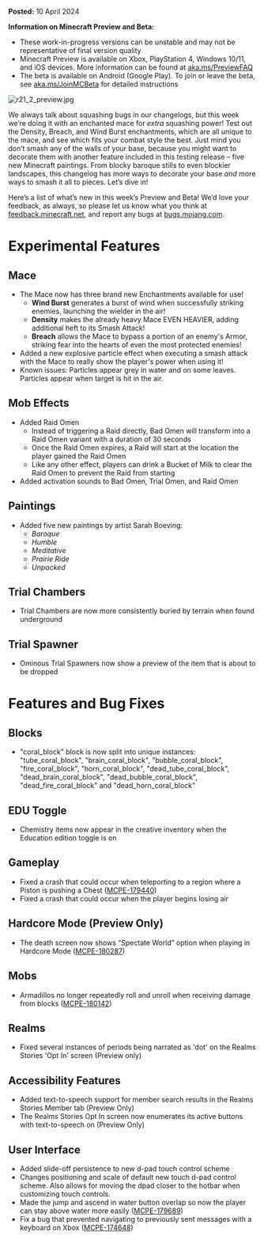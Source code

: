 **Posted:** 10 April 2024

**Information on Minecraft Preview and Beta:**

-   These work-in-progress versions can be unstable and may not be representative of final version quality
-   Minecraft Preview is available on Xbox, PlayStation 4, Windows 10/11, and iOS devices. More information can be found at [aka.ms/PreviewFAQ](https://aka.ms/PreviewFAQ)
-   The beta is available on Android (Google Play). To join or leave the beta, see [aka.ms/JoinMCBeta](https://aka.ms/JoinMCBeta) for detailed instructions

![r21_2_preview.jpg](https://feedback.minecraft.net/hc/article_attachments/25773976235149)

We always talk about squashing bugs in our changelogs, but this week we’re doing it with an enchanted mace for _extra_ squashing power! Test out the Density, Breach, and Wind Burst enchantments, which are all unique to the mace, and see which fits your combat style the best. Just mind you don’t smash any of the walls of your base, because you might want to decorate them with another feature included in this testing release – five new Minecraft paintings. From blocky baroque stills to even blockier landscapes, this changelog has more ways to decorate your base _and_ more ways to smash it all to pieces. Let’s dive in!

Here’s a list of what’s new in this week’s Preview and Beta! We’d love your feedback, as always, so please let us know what you think at [feedback.minecraft.net](https://feedback.minecraft.net), and report any bugs at [bugs.mojang.com](http://bugs.mojang.com/).

# Experimental Features

## Mace

-   The Mace now has three brand new Enchantments available for use! 
    -   **Wind Burst** generates a burst of wind when successfully striking enemies, launching the wielder in the air!
    -   **Density** makes the already heavy Mace EVEN HEAVIER, adding additional heft to its Smash Attack!
    -   **Breach** allows the Mace to bypass a portion of an enemy's Armor, striking fear into the hearts of even the most protected enemies!
-   Added a new explosive particle effect when executing a smash attack with the Mace to really show the player's power when using it! 
-   Known issues: Particles appear grey in water and on some leaves. Particles appear when target is hit in the air.

## Mob Effects

-   Added Raid Omen 
    -   Instead of triggering a Raid directly, Bad Omen will transform into a Raid Omen variant with a duration of 30 seconds
    -   Once the Raid Omen expires, a Raid will start at the location the player gained the Raid Omen
    -   Like any other effect, players can drink a Bucket of Milk to clear the Raid Omen to prevent the Raid from starting
-   Added activation sounds to Bad Omen, Trial Omen, and Raid Omen

## Paintings

-   Added five new paintings by artist Sarah Boeving:
    -   _Baroque_
    -   _Humble_
    -   _Meditative_
    -   _Prairie Ride_
    -   _Unpacked_

## Trial Chambers

-   Trial Chambers are now more consistently buried by terrain when found underground 

## Trial Spawner

-   Ominous Trial Spawners now show a preview of the item that is about to be dropped 

# Features and Bug Fixes

## Blocks

-   "coral\_block" block is now split into unique instances: "tube\_coral\_block", "brain\_coral\_block", "bubble\_coral\_block", "fire\_coral\_block", "horn\_coral\_block", "dead\_tube\_coral\_block", "dead\_brain\_coral\_block", "dead\_bubble\_coral\_block", "dead\_fire\_coral\_block" and "dead\_horn\_coral\_block" 

## EDU Toggle

-   Chemistry items now appear in the creative inventory when the Education edition toggle is on 

## Gameplay

-   Fixed a crash that could occur when teleporting to a region where a Piston is pushing a Chest ([MCPE-179440](https://bugs.mojang.com/browse/MCPE-179440))
-   Fixed a crash that could occur when the player begins losing air 

## Hardcore Mode (Preview Only)

-   The death screen now shows “Spectate World” option when playing in Hardcore Mode ([MCPE-180287](https://bugs.mojang.com/browse/MCPE-180287))

## Mobs

-   Armadillos no longer repeatedly roll and unroll when receiving damage from blocks ([MCPE-180142](https://bugs.mojang.com/browse/MCPE-180142)) 

## Realms

-   Fixed several instances of periods being narrated as 'dot' on the Realms Stories 'Opt In' screen (Preview only) 

## Accessibility Features

-   Added text-to-speech support for member search results in the Realms Stories Member tab (Preview Only) 
-   The Realms Stories Opt In screen now enumerates its active buttons with text-to-speech on (Preview Only)

## User Interface

-   Added slide-off persistence to new d-pad touch control scheme 
-   Changes positioning and scale of default new touch d-pad control scheme. Also allows for moving the dpad closer to the hotbar when customizing touch controls. 
-   Made the jump and ascend in water button overlap so now the player can stay above water more easily ([MCPE-179689](https://bugs.mojang.com/browse/MCPE-179689)) 
-   Fix a bug that prevented navigating to previously sent messages with a keyboard on Xbox ([MCPE-174648](https://bugs.mojang.com/browse/MCPE-174648))

